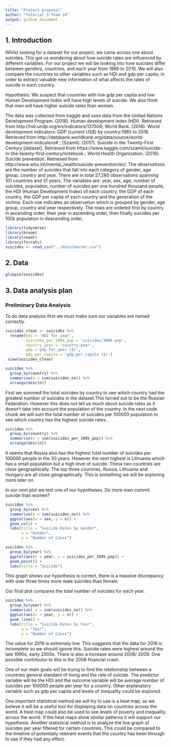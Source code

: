 ```yaml
---
title: "Project proposal"
author: "Tutorial 3 Team 10"
output: github_document
---
```


## 1. Introduction
Whilst looking for a dataset for our project, we came across one about suicides. This got us wondering about how suicide rates are influenced by different variables. For our project we will be looking into how suicides differ between genders, countries, and each year from 1985 to 2016. We will also compare the countries to other variables such as HDI and gdp per capita, in order to extract valuable new information of what affects the rates of suicide in each country.

Hypothesis:
We suspect that countries with low gdp per capita and low Human Development Index will have high levels of suicide. We also think that men will have higher suicide rates than women.

The data was collected from kaggle and uses data from the United Nations Development Program. (2018). Human development index (HDI). Retrieved from http://hdr.undp.org/en/indicators/137506; World Bank. (2018). World development indicators: GDP (current US$) by country:1985 to 2016. Retrieved from http://databank.worldbank.org/data/source/world-development-indicators# ; [Szamil]. (2017). Suicide in the Twenty-First Century [dataset]. Retrieved from https://www.kaggle.com/szamil/suicide-in-the-twenty-first-century/notebook ; World Health Organization. (2018). Suicide prevention. Retrieved from http://www.who.int/mental_health/suicide-prevention/en/. 
The observations are the number of suicides that fall into each category of gender, age group, country and year. There are in total 27,280 observations spanning 101 countries and 31 years. The variables are: year, sex, age, number of suicides, population, number of suicides per one hundred thousand people, the HDI (Human Development Index) of each country, the GDP of each country, the GDP per capita of each country and the generation of the victims. Each row indicates an observation which is grouped by gender, 
age group, country and year respectively. The rows are ordered first by country in ascending order, then year in ascending order, then finally suicides per 100k population in descending order.

```r
library(tidyverse)
library(broom)
library(readr)
library(forcats)
suicides <- read_csv("../data/master.csv")
```

## 2. Data

```r
glimpse(suicides)
```

## 3. Data analysis plan

### Preliminary Data Analysis

To do data analysis first we must make sure our variables are named correctly.

```r
suicides_clean <- suicides %>% 
  rename(hdi = 'HDI for year',
         suicides_per_100k_pop = 'suicides/100k pop',
         country_year = 'country-year',
         gdp ='gdp_for_year ($)',
         gdp_per_capita = 'gdp_per_capita ($)') 
 view(suicides_clean)
```


```r
suicides %>% 
  group_by(country) %>% 
  summarise(n = sum(suicides_no)) %>% 
  arrange(desc(n))
```

First we summed the total suicides by country to see which country had the greatest number of suicides in the dataset.This turned out to be the Russian Federation. However this does not tell us much about suicide rates as it doesn't take into account the population of the country. In the next code chunk we will sum the total number of suicides per 100000 population to see which country has the highest suicide rates.

```r
suicides %>% 
  group_by(country) %>% 
  summarise(n = sum(suicides_per_100k_pop)) %>% 
  arrange(desc(n))
```

It seems that Russia also has the highest total number of suicides per 100000 people in the 30 years. However the next highest is Lithuania which has a small population but a high level of suicide. These two countries are close geographically. The top three countries, Russia, Lithuania and Hungary are all close geographically. This is something we will be exploring more later on.

In our next plot we test one of our hypotheses. Do more men commit suicide than women?

```r
suicides %>% 
  group_by(sex) %>% 
  summarise(n = sum(suicides_no)) %>% 
  ggplot(aes(x = sex, y = n)) + 
  geom_col() +
  labs(title = "Suicide Rates by Gender",
       x = "Gender",
       y = "Number of Cases")
```

```r
suicides %>%
  group_by(year) %>%
  ggplot(aes(x = year, y = suicides_per_100k_pop)) +
  geom_point() +
  labs(title = "Suicide")
```

This graph shows our hypothesis is correct, there is a massive discrepancy with over three times more male suicides than female.

Our final plot compares the total number of suicides for each year.

```r
suicides %>% 
  group_by(year) %>% 
  summarise( n = sum(suicides_no)) %>% 
  ggplot(aes(x = year, y = n)) + 
  geom_line() +
  labs(title = "Suicide Rates by Year",
       x = "Year",
       y = "Number of Cases")
```

The value for 2016 is extremely low. This suggests that the data for 2016 is incomplete so we should ignore this. Suicide rates were highest around the late 1990s, early 2000s. There is also a increase around 2008/ 2009. One possible contributor to this is the 2008 financial crash.

One of our main goals will be trying to find the relationship between a countries general standard of living and the rate of suicide. The predictor variable will be the HDI and the outcome variable will be average number of suicides per 100000 people per year for a country. Other explanatory variable such as gdp per capita and levels of inequality could be explored.

One important statistical method we will try to use is a heat map, as we believe it will be a useful tool for displaying data on countries across the world. A heat map could also be used to see levels of poverty and inequality across the world. If the heat maps show similar patterns it will support our hypothesis. Another statistical method is to analyze the line graph of suicides per year filtered for certain countries. This could be compared to the timeline of potentially relevant events that the country has been through to see if they had any effect.







